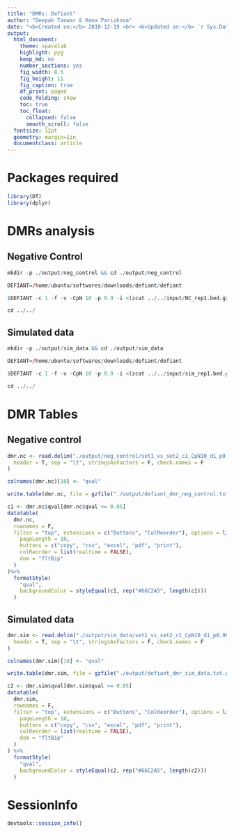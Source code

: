 ```yaml
---
title: "DMRs: Defiant"
author: "Deepak Tanwar & Hana Parizkova"
date: "<b>Created on:</b> 2018-12-19 <br> <b>Updated on:</b> `r Sys.Date()`"
output:
  html_document:
    theme: spacelab
    highlight: pyg
    keep_md: no
    number_sections: yes
    fig_width: 8.5
    fig_height: 11
    fig_caption: true
    df_print: paged
    code_folding: show
    toc: true
    toc_float:
      collapsed: false
      smooth_scroll: false
  fontsize: 12pt
  geometry: margin=1in
  documentclass: article
---
```


# Packages required
```r
library(DT)
library(dplyr)
```


# DMRs analysis

## Negative Control
```r
mkdir -p ./output/neg_control && cd ./output/neg_control

DEFIANT=/home/ubuntu/softwares/downloads/defiant/defiant

$DEFIANT -c 1 -f -v -CpN 10 -p 0.9 -i <(zcat ../../input/NC_rep1.bed.gz),<(zcat ../../input/NC_rep3.bed.gz),<(zcat ../../input/NC_rep5.bed.gz) <(zcat ../../input/NC_rep2.bed.gz),<(zcat ../../input/NC_rep4.bed.gz),<(zcat ../../input/NC_rep6.bed.gz) 2> log >> log

cd ../../
```

## Simulated data
```r
mkdir -p ./output/sim_data && cd ./output/sim_data

DEFIANT=/home/ubuntu/softwares/downloads/defiant/defiant

$DEFIANT -c 1 -f -v -CpN 10 -p 0.9 -i <(zcat ../../input/sim_rep1.bed.gz),<(zcat ../../input/sim_rep3.bed.gz),<(zcat ../../input/sim_rep5.bed.gz) <(zcat ../../input/sim_rep2.bed.gz),<(zcat ../../input/sim_rep4.bed.gz),<(zcat ../../input/sim_rep6.bed.gz) 2> log >> log

cd ../../
```


# DMR Tables

## Negative control

```r
dmr.nc <- read.delim("./output/neg_control/set1_vs_set2_c1_CpN10_d1_p0.90_P10_q.tsv",
  header = T, sep = "\t", stringsAsFactors = F, check.names = F
)

colnames(dmr.nc)[10] <- "qval"

write.table(dmr.nc, file = gzfile("./output/defiant_dmr_neg_control.txt.gz"), sep = "\t", quote = F, row.names = F)
```

```r
c1 <- dmr.nc$qval[dmr.nc$qval <= 0.05]
datatable(
  dmr.nc,
  rownames = F,
  filter = "top", extensions = c("Buttons", "ColReorder"), options = list(
    pageLength = 10,
    buttons = c("copy", "csv", "excel", "pdf", "print"),
    colReorder = list(realtime = FALSE),
    dom = "fltBip"
  )
)%>%
  formatStyle(
    "qval",
    backgroundColor = styleEqual(c1, rep("#66C2A5", length(c1)))
  )
```



## Simulated data
```r
dmr.sim <- read.delim("./output/sim_data/set1_vs_set2_c1_CpN10_d1_p0.90_P10_q.tsv",
  header = T, sep = "\t", stringsAsFactors = F, check.names = F
)

colnames(dmr.sim)[10] <- "qval"

write.table(dmr.sim, file = gzfile("./output/defiant_dmr_sim_data.txt.gz"), sep = "\t", quote = F, row.names = F)
```


```r
c2 <- dmr.sim$qval[dmr.sim$qval <= 0.05]
datatable(
  dmr.sim,
  rownames = F,
  filter = "top", extensions = c("Buttons", "ColReorder"), options = list(
    pageLength = 10,
    buttons = c("copy", "csv", "excel", "pdf", "print"),
    colReorder = list(realtime = FALSE),
    dom = "fltBip"
  )
) %>%
  formatStyle(
    "qval",
    backgroundColor = styleEqual(c2, rep("#66C2A5", length(c2)))
  )
```


# SessionInfo

```r
devtools::session_info()
```